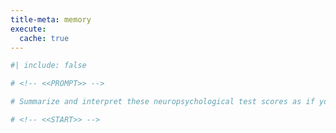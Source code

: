 ```yaml
---
title-meta: memory
execute:
  cache: true
---
```


```r
#| include: false

# <!-- <<PROMPT>> -->

# Summarize and interpret these neuropsychological test scores as if you are an experienced clinical neuropsychologist. For scores that are below average, give a brief example of how this could impact the patient's daily life and functioning. Organize your summary and interpretation from scores that are above average to below average to delineate relative strengths and weaknesses.

# <!-- <<START>> -->

```
